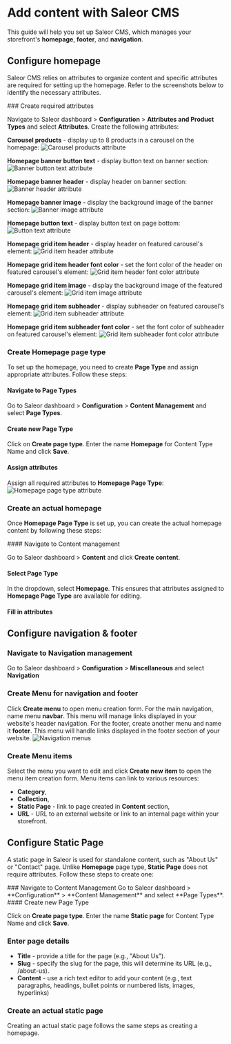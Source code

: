 
# Add content with Saleor CMS

This guide will help you set up Saleor CMS, which manages your storefront's **homepage**, **footer**, and **navigation**.

## Configure homepage

Saleor CMS relies on attributes to organize content and specific attributes are required for setting up the homepage. Refer to the screenshots below to identify the necessary attributes.

<Steps>
### Create required attributes

Navigate to Saleor dashboard > **Configuration** > **Attributes and Product Types** and select **Attributes**.
Create the following attributes:

**Carousel products** - display up to 8 products in a carousel on the homepage:
![Carousel products attribute](../../../images/cms/homepage/carousel-products.png)

**Homepage banner button text** - display button text on banner section:
![Banner button text attribute](../../../images/cms/homepage/banner-button-text.png)

**Homepage banner header** - display header on banner section:
![Banner header attribute](../../../images/cms/homepage/banner-header.png)

**Homepage banner image** - display the background image of the banner section:
![Banner image attribute](../../../images/cms/homepage/banner-image.png)

**Homepage button text** - display button text on page bottom:
![Button text attribute](../../../images/cms/homepage/button-text.png)

**Homepage grid item header** - display header on featured carousel's element:
![Grid item header attribute](../../../images/cms/homepage/grid-item-header.png)

**Homepage grid item header font color** - set the font color of the header on featured carousel's element:
![Grid item header font color attribute](../../../images/cms/homepage/grid-item-header-font-color.png)

**Homepage grid item image** - display the background image of the featured carousel's element:
![Grid item image attribute](../../../images/cms/homepage/grid-item-image.png)

**Homepage grid item subheader** - display subheader on featured carousel's element:
![Grid item subheader attribute](../../../images/cms/homepage/grid-item-subheader.png)

**Homepage grid item subheader font color** - set the font color of subheader on featured carousel's element:
![Grid item subheader font color attribute](../../../images/cms/homepage/grid-item-subheader-font-color.png)

### Create Homepage page type

To set up the homepage, you need to create **Page Type** and assign appropriate attributes. Follow these steps:

<Steps>

#### Navigate to Page Types

Go to Saleor dashboard > **Configuration** > **Content Management** and select **Page Types**.

#### Create new Page Type

Click on **Create page type**.
Enter the name **Homepage** for Content Type Name and click **Save**.

#### Assign attributes

Assign all required attributes to **Homepage Page Type**:
![Homepage page type attribute](../../../images/cms/homepage/homepage-page-type.png)

</Steps>

### Create an actual homepage

Once **Homepage Page Type** is set up, you can create the actual homepage content by following these steps:

<Steps>
#### Navigate to Content management

Go to Saleor dashboard > **Content** and click **Create content**.

#### Select Page Type

In the dropdown, select **Homepage**.
This ensures that attributes assigned to **Homepage Page Type** are available for editing.

#### Fill in attributes

</Steps>
</Steps>

## Configure navigation & footer

<Steps>

### Navigate to Navigation management

Go to Saleor dashboard > **Configuration** > **Miscellaneous** and select **Navigation**

### Create Menu for navigation and footer

Click **Create menu** to open menu creation form.
For the main navigation, name menu **navbar**.
This menu will manage links displayed in your website's header navigation.
For the footer, create another menu and name it **footer**.
This menu will handle links displayed in the footer section of your website.
![Navigation menus](../../../images/cms/navigation/navigation.png)

### Create Menu items

Select the menu you want to edit and click **Create new item** to open the menu item creation form.
Menu items can link to various resources:

- **Category**,
- **Collection**,
- **Static Page** - link to page created in **Content** section,
- **URL** - URL to an external website or link to an internal page within your storefront.

</Steps>

## Configure Static Page

A static page in Saleor is used for standalone content, such as "About Us" or "Contact" page. Unlike **Homepage** page type, **Static Page** does not require attributes. Follow these steps to create one:

<Steps>
### Navigate to Content Management
Go to Saleor dashboard > **Configuration** > **Content Management** and select **Page Types**.
#### Create new Page Type

Click on **Create page type**.
Enter the name **Static page** for Content Type Name and click **Save**.

### Enter page details

- **Title** - provide a title for the page (e.g., "About Us").
- **Slug** - specify the slug for the page, this will determine its URL (e.g., /about-us).
- **Content** - use a rich text editor to add your content (e.g., text paragraphs, headings, bullet points or numbered lists, images, hyperlinks)

### Create an actual static page

Creating an actual static page follows the same steps as creating a homepage.

</Steps>
